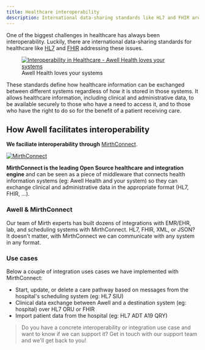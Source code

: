 ```yaml
---
title: Healthcare interoperability
description: International data-sharing standards like HL7 and FHIR are meant to enhance healthcare interoperability
---
```


One of the biggest challenges in healthcare has always been interoperability. Luckily, there are international data-sharing standards for healthcare like [HL7](https://www.hl7.org/implement/standards/product_brief.cfm?product_id=185) and [FHIR](https://www.hl7.org/fhir/) addressing these issues.

<figure className="w-full flex flex-col justify-center text-center relative -mt-10">
  <a
    href="https://res.cloudinary.com/da7x4rzl4/image/upload/v1651756063/Developer%20portal/6294e9fba51345c0e7b9731f_Integration.png"
    target="_blank"
    className="custom-link"
  >
    <img
      src="https://res.cloudinary.com/da7x4rzl4/image/upload/v1651756063/Developer%20portal/6294e9fba51345c0e7b9731f_Integration.png"
      alt="Interoperability in Healthcare - Awell Health loves your systems"
      className="w-11/12 sm:w-7/12 mx-auto"
    />
  </a>
  <figcaption className="dark:text-slate-400">
    Awell Health loves your systems
  </figcaption>
</figure>

These standards define how healthcare information can be exchanged between different systems regardless of how it is stored in those systems. It allows healthcare information, including clinical and administrative data, to be available securely to those who have a need to access it, and to those who have the right to do so for the benefit of a patient receiving care.

## How Awell facilitates interoperability

**We faciliate interoperability through** [MirthConnect](https://www.nextgen.com/products-and-services/integration-engine).

<div className="flex justify-center">
  <a
    href="https://res.cloudinary.com/kkontichfc/image/upload/v1649752641/mirth-logo_tkjqfz.png"
    target="_blank"
    className="custom-link"
  >
    <img
      src="https://res.cloudinary.com/kkontichfc/image/upload/v1649752641/mirth-logo_tkjqfz.png"
      alt="MirthConnect"
      className="w-48"
    />
  </a>
</div>

**MirthConnect is the leading Open Source healthcare and integration engine** and can be seen as a piece of middleware that connects health information systems (eg: Awell Health and your system) so they can exchange clinical and administrative data in the appropriate format (HL7, FHIR, ...).

### Awell & MirthConnect

Our team of Mirth experts has built dozens of integrations with EMR/EHR, lab, and scheduling systems with MirthConnect. HL7, FHIR, XML, or JSON? It doesn't matter, with MirthConnect we can communicate with any system in any format.

### Use cases

Below a couple of integration uses cases we have implemented with MirthConnect:

- Start, update, or delete a care pathway based on messages from the hospital's scheduling system (eg: HL7 SIU)
- Clinical data exchange between Awell and a destination system (eg: hospital) over HL7 ORU or FHIR
- Import patient data from the hospital (eg: HL7 ADT A19 QRY)

> Do you have a concrete interoperability or integration use case and want to know if we can support it? Get in touch with our support team and we'll get back to you!
